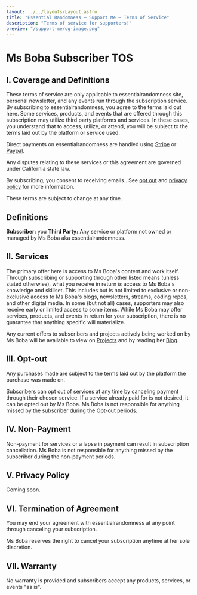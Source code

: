 ```yaml
---
layout: ../../layouts/Layout.astro
title: "Essential Randomness — Support Me – Terms of Service"
description: "Terms of service for $upporters!"
preview: "/support-me/og-image.png"
---
```



# Ms Boba Subscriber TOS

## I. Coverage and Definitions

These terms of service are only applicable to essentialrandomness site, personal
newsletter, and any events run through the subscription service. By subscribing
to essentialrandomness, you agree to the terms laid out here. Some services,
products, and events that are offered through this subscription may utilize
third party platforms and services. In these cases, you understand that to
access, utilize, or attend, you will be subject to the terms laid out by the
platform or service used.

Direct payments on essentialrandomness are handled using
[Stripe](https://stripe.com/privacy) or
[Paypal](https://www.paypal.com/us/legalhub/useragreement-full).

Any disputes relating to these services or this agreement are governed under
California state law.

By subscribing, you consent to receiving emails.. See [opt
out](#heading=h.ihidj1p63f1m) and [privacy policy](#heading=h.maw0ihgpqgsv) for
more information.

These terms are subject to change at any time.

## Definitions

**Subscriber:** you **Third Party:** Any service or platform not owned or
managed by Ms Boba aka essentialrandomness.

## II. Services

The primary offer here is access to Ms Boba's content and work itself. Through
subscribing or supporting through other listed means (unless stated otherwise),
what you receive in return _is_ access to Ms Boba's knowledge and skillset. This
includes but is not limited to exclusive or non-exclusive access to Ms Boba's
blogs, newsletters, streams, coding repos, and other digital media. In some (but
not all) cases, supporters may also receive early or limited access to some
items. While Ms Boba may offer services, products, and events in return for your
subscription, there is no guarantee that anything specific will materialize.

Any current offers to subscribers and projects actively being worked on by Ms
Boba will be available to view on
[Projects](https://www.essentialrandomness.com/projects) and by reading her
[Blog](https://www.essentialrandomness.com/posts).

## III. Opt-out

Any purchases made are subject to the terms laid out by the platform the
purchase was made on.

Subscribers can opt out of services at any time by canceling payment through
their chosen service. If a service already paid for is not desired, it can be
opted out by Ms Boba. Ms Boba is not responsible for anything missed by the
subscriber during the Opt-out periods.

## IV. Non-Payment

Non-payment for services or a lapse in payment can result in subscription
cancellation. Ms Boba is not responsible for anything missed by the subscriber
during the non-payment periods.

## V. Privacy Policy

Coming soon.

## VI. Termination of Agreement

You may end your agreement with essentialrandomness at any point through
canceling your subscription.

Ms Boba reserves the right to cancel your subscription anytime at her sole
discretion.

## VII. Warranty

No warranty is provided and subscribers accept any products, services, or events
"as is".
